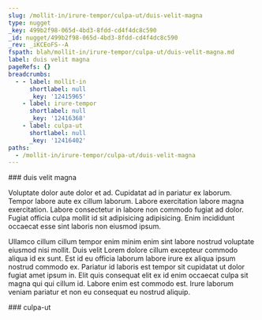 ```yaml
---
slug: /mollit-in/irure-tempor/culpa-ut/duis-velit-magna
type: nugget
_key: 499b2f98-065d-4bd3-8fdd-cd4f4dc8c590
_id: nugget/499b2f98-065d-4bd3-8fdd-cd4f4dc8c590
_rev: _iKCEoFS--A
fspath: blah/mollit-in/irure-tempor/culpa-ut/duis-velit-magna.md
label: duis velit magna
pageRefs: {}
breadcrumbs:
  - - label: mollit-in
      shortlabel: null
      _key: '12415965'
    - label: irure-tempor
      shortlabel: null
      _key: '12416368'
    - label: culpa-ut
      shortlabel: null
      _key: '12416402'
paths:
  - /mollit-in/irure-tempor/culpa-ut/duis-velit-magna
---
```


<NuggetArea>
<Nugget slug="/mollit-in/irure-tempor/culpa-ut/duis-velit-magna" type="nugget" _key="499b2f98-065d-4bd3-8fdd-cd4f4dc8c590" _id="nugget/499b2f98-065d-4bd3-8fdd-cd4f4dc8c590" _rev="_iKCEoFS--A" fspath="blah/mollit-in/irure-tempor/culpa-ut/duis-velit-magna.md" label="duis velit magna" paths="/mollit-in/irure-tempor/culpa-ut/duis-velit-magna">
<NuggetBody>
### duis velit magna

Voluptate dolor aute dolor et ad. Cupidatat ad in pariatur ex laborum. Tempor labore aute ex cillum laborum. Labore exercitation labore magna exercitation. Labore consectetur in labore non commodo fugiat ad dolor. Fugiat officia culpa mollit id sit adipisicing adipisicing. Enim incididunt occaecat esse sint laboris non eiusmod ipsum.

Ullamco cillum cillum tempor enim minim enim sint labore nostrud voluptate eiusmod nisi mollit. Duis velit Lorem dolore cillum excepteur commodo aliqua id ex sunt. Est id eu officia laborum labore irure ex aliqua ipsum nostrud commodo ex. Pariatur id laboris est tempor sit cupidatat ut dolor fugiat amet ipsum in. Elit quis consequat elit ex id enim occaecat culpa sit magna qui qui cillum id. Labore enim est commodo est. Irure laborum veniam pariatur et non eu consequat eu nostrud aliquip.

</NuggetBody>
<Breadcrumbs>
<Crumbs>
<Crumb _key="12415965" label="mollit-in" /><Crumb _key="12416368" label="irure-tempor" /><Crumb _key="12416402" label="culpa-ut" />
</Crumbs>
</Breadcrumbs>
</Nugget>

<NuggetsInbound>
</NuggetsInbound>
<NuggetsOutbound>
</NuggetsOutbound>
</NuggetArea>
<PassagesInbound>
<Passage direction="inbound" type="passage" _key="12416402" _id="passage/12416402" _rev="_iKCEoFS---" label="culpa-ut" passage="culpa-ut" fspath="blah/mollit-in/irure-tempor/culpa-ut" paths="/mollit-in/irure-tempor/culpa-ut" slug="/mollit-in/irure-tempor/culpa-ut">
<NuggetBody>
### culpa-ut

</NuggetBody>
<Breadcrumbs>
<Crumbs>
<Crumb _key="12415965" label="mollit-in" /><Crumb _key="12416368" label="irure-tempor" />
</Crumbs>
</Breadcrumbs>
</Passage>

</PassagesInbound>
<PassagesOutbound>
</PassagesOutbound>